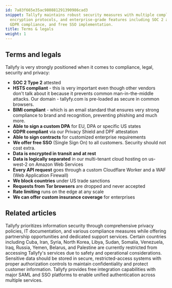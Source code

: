 ```yaml
---
id: 7a83f665e35ac980881291390986cad3
snippet: Tallyfy maintains robust security measures with multiple compliance certifications,
  encryption protocols, and enterprise-grade features including SOC 2 attestation,
  GDPR compliance, and free SSO implementation.
title: Terms & legals
weight: 1
---
```


## Terms and legals

Tallyfy is very strongly positioned when it comes to compliance, legal, security and privacy:

* **SOC 2 Type 2** attested
* **HSTS compliant** - this is very important even though other vendors don't talk about it because it prevents common man-in-the-middle attacks. Our domain - tallyfy.com is pre-loaded as secure in common browsers.
* **BIMI compliant** - which is an email standard that ensures very strong compliance to brand and recognition, preventing phishing and much more.
* **Able to sign a custom DPA** for EU, DPA or specific US states
* **GDPR compliant** via our Privacy Shield and DPF attestation
* **Able to sign contracts** for customized enterprise requirements
* **We offer free SSO** (Single Sign On) to all customers. Security should not cost extra.
* **Data is encrypted in transit and at rest**
* **Data is logically separated** in our multi-tenant cloud hosting on us-west-2 on Amazon Web Services
* **Every API request** goes through a custom Cloudflare Worker and a WAF (Web Application Firewall)
* **We block countries** under US trade sanctions
* **Requests from Tor browsers** are dropped and never accepted
* **Rate limiting** runs on the edge at any scale
* **We can offer custom insurance coverage** for enterprises



<PageTree />


## Related articles
<CardGrid>
<LinkTitleCard header="<b>Terms Legals > Tallyfy's privacy policy</b>" href="/products/pro/miscellaneous/terms-legals/where-can-i-find-tallyfys-privacy-policy/" > Tallyfy prioritizes information security through comprehensive privacy policies, IT documentation, and various compliance measures while offering partnership opportunities and dedicated support services. </LinkTitleCard>
<LinkTitleCard header="<b>Terms Legals > Country restrictions</b>" href="/products/pro/miscellaneous/terms-legals/is-your-country-blocked-from-using-tallyfy/" > Certain countries including Cuba, Iran, Syria, North Korea, Libya, Sudan, Somalia, Venezuela, Iraq, Russia, Yemen, Belarus, and Palestine are currently restricted from accessing Tallyfy's services due to safety and operational considerations. </LinkTitleCard>
<LinkTitleCard header="<b>Tracking And Tasks > Protect Sensitive Data</b>" href="/products/pro/tracking-and-tasks/how-can-i-protect-sensitive-data-in-tallyfy/" > Sensitive data should be stored in secure, restricted-access systems with proper authorization controls to maintain confidentiality and protect customer information. </LinkTitleCard>
<LinkTitleCard header="<b>Integrations > Authentication and SSO</b>" href="/products/pro/integrations/authentication/" > Tallyfy provides free integration capabilities with major SAML and SSO platforms to enable unified authentication across multiple services. </LinkTitleCard>
</CardGrid>